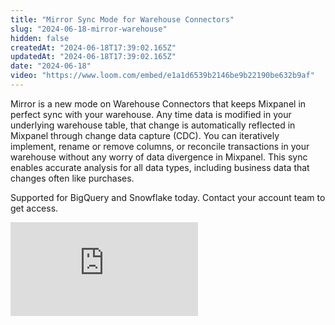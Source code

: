 ```yaml
---
title: "Mirror Sync Mode for Warehouse Connectors"
slug: "2024-06-18-mirror-warehouse"
hidden: false
createdAt: "2024-06-18T17:39:02.165Z"
updatedAt: "2024-06-18T17:39:02.165Z"
date: "2024-06-18"
video: "https://www.loom.com/embed/e1a1d6539b2146be9b22190be632b9af"
---
```


Mirror is a new mode on Warehouse Connectors that keeps Mixpanel in perfect sync with your warehouse. Any time data is modified in your underlying warehouse table, that change is automatically reflected in Mixpanel through change data capture (CDC). You can iteratively implement, rename or remove columns, or reconcile transactions in your warehouse without any worry of data divergence in Mixpanel. This sync enables accurate analysis for all data types, including business data that changes often like purchases.


Supported for BigQuery and Snowflake today. Contact your account team to get access.


<div style={{position: 'relative', paddingBottom: '64.90384615384616%', height: 0}}>
    <iframe src="https://www.loom.com/embed/e1a1d6539b2146be9b22190be632b9af"
        frameBorder="0"
        webkitallowfullscreen="true" mozallowfullscreen="true" allowFullScreen
        style={{position: 'absolute', 'top': 0, 'left': 0, 'width': '100%', 'height': '100%'}}>
    </iframe>
</div>






